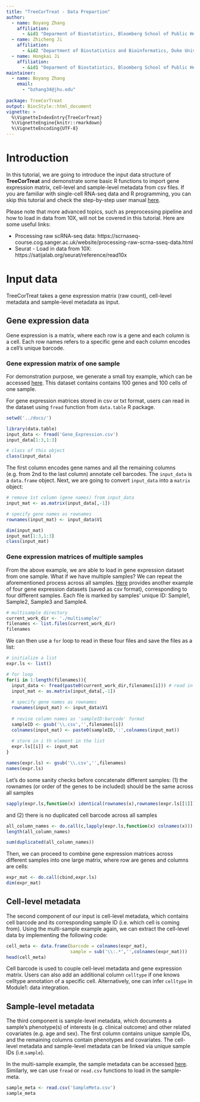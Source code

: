 ```yaml
---
title: "TreeCorTreat - Data Prepartion"
author: 
  - name: Boyang Zhang
    affiliation: 
      - &id1 "Deparment of Biostatistics, Bloomberg School of Public Health, Johns Hopkins University"
  - name: Zhicheng Ji
    affiliation: 
      - &id2 "Department of Biostatistics and Bioinformatics, Duke University School of Medicine"
  - name: Hongkai Ji
    affiliation: 
      - &id1 "Deparment of Biostatistics, Bloomberg School of Public Health, Johns Hopkins University"
maintainer:
  - name: Boyang Zhang
    email: 
      - "bzhang34@jhu.edu"
      
package: TreeCorTreat
output: BiocStyle::html_document
vignette: >
  %\VignetteIndexEntry{TreeCorTreat}
  %\VignetteEngine{knitr::rmarkdown}
  %\VignetteEncoding{UTF-8}
---
```



# Introduction

In this tutorial, we are going to introduce the input data structure of **TreeCorTreat** and demonstrate some basic R functions to import gene expression matrix, cell-level and sample-level metadata from csv files. If you are familiar with single-cell RNA-seq data and R programming, you can skip this tutorial and check the step-by-step user manual [here](https://byzhang23.github.io/TreeCorTreat/TreeCorTreat.html).

Please note that more advanced topics, such as preprocessing pipeline and how to load in data from 10X, will not be covered in this tutorial. Here are some useful links:

* Processing raw scRNA-seq data: https://scrnaseq-course.cog.sanger.ac.uk/website/processing-raw-scrna-sseq-data.html
* Seurat - Load in data from 10X: https://satijalab.org/seurat/reference/read10x  

# Input data

TreeCorTreat takes a gene expression matrix (raw count), cell-level metadata and sample-level metadata as input. 

## Gene expression data

Gene expression is a matrix, where each row is a gene and each column is a cell. Each row names refers to a specific gene and each column encodes a cell's unique barcode. 

### Gene expression matrix of one sample

For demonstration purpose, we generate a small toy example, which can be accessed [here](https://github.com/byzhang23/TreeCorTreat/blob/master/docs/Gene_Expression.csv). 
This dataset contains contains 100 genes and 100 cells of one sample. 

For gene expression matrices stored in csv or txt format, users can read in the dataset using `fread` function from `data.table` R package.

```r
setwd('../docs/')
```

```r
library(data.table)
input_data <- fread('Gene_Expression.csv')
input_data[1:3,1:3]

# class of this object
class(input_data)
```

The first column encodes gene names and all the remaining columns (e.g. from 2nd to the last column) annotate cell barcodes. The `input_data` is a `data.frame` object. Next, we are going to convert `input_data` into a `matrix` object:

```r
# remove 1st column (gene names) from input_data
input_mat <- as.matrix(input_data[,-1])

# specify gene names as rownames
rownames(input_mat) <- input_data$V1

dim(input_mat)
input_mat[1:3,1:3]
class(input_mat)
```

### Gene expression matrices of multiple samples

From the above example, we are able to load in gene expression dataset from one sample. What if we have multiple samples? We can repeat the aforementioned process across all samples. [Here](https://github.com/byzhang23/TreeCorTreat/tree/master/docs/multisample) provides another example of four gene expression datasets (saved as csv format), corresponding to four different samples. Each file is marked by samples' unique ID: Sample1, Sample2, Sample3 and Sample4.

```r
# multisample directory
current_work_dir <- './multisample/'
filenames <- list.files(current_work_dir)
filenames
```

We can then use a `for` loop to read in these four files and save the files as a list:

```r
# initialize a list
expr.ls <- list()

# for loop
for(i in 1:length(filenames)){
  input_data <- fread(paste0(current_work_dir,filenames[i])) # read in i th file
  input_mat <- as.matrix(input_data[,-1])
  
  # specify gene names as rownames
  rownames(input_mat) <- input_data$V1
  
  # revise column names as 'sampleID:barcode' format
  sampleID <- gsub('\\.csv','',filenames[i])
  colnames(input_mat) <- paste0(sampleID,':',colnames(input_mat))
  
  # store in i th element in the list
  expr.ls[[i]] <- input_mat
}

names(expr.ls) <- gsub('\\.csv','',filenames)
names(expr.ls)
```

Let's do some sanity checks before concatenate different samples: (1) the rownames (or order of the genes to be included) should be the same across all samples

```r
sapply(expr.ls,function(x) identical(rownames(x),rownames(expr.ls[[1]])))
```

and (2) there is no duplicated cell barcode across all samples

```r
all_column_names <- do.call(c,lapply(expr.ls,function(x) colnames(x)))
length(all_column_names)

sum(duplicated(all_column_names))
```

Then, we can proceed to combine gene expression matrices across different samples into one large matrix, where row are genes and columns are cells:

```r
expr_mat <- do.call(cbind,expr.ls)
dim(expr_mat)
```


## Cell-level metadata

The second component of our input is cell-level metadata, which contains cell barcode and its corresponding sample ID (i.e. which cell is coming from). Using the multi-sample example again, we can extract the cell-level data by implementing the following code:

```r
cell_meta <- data.frame(barcode = colnames(expr_mat),
                        sample = sub('\\:.*','',colnames(expr_mat)))
head(cell_meta)
```

Cell barcode is used to couple cell-level metadata and gene expression matrix. Users can also add an additional column `celltype` if one knows celltype annotation of a specific cell. Alternatively, one can infer `celltype` in Module1: data integration.

## Sample-level metadata

The third component is sample-level metadata, which documents a sample's phenotype(s) of interests (e.g. clinical outcome) and other related covariates (e.g. age and sex). The first column contains unique sample IDs, and the remaining columns contain phenotypes and covariates. The cell-level metadata and sample-level metadata can be linked via unique sample IDs (i.e.`sample`). 

In the multi-sample example, the sample metadata can be accessed [here](https://github.com/byzhang23/TreeCorTreat/blob/master/docs/SampleMeta.csv). Similarly, we can use `fread` or `read.csv` functions to load in the sample-meta.

```r
sample_meta <- read.csv('SampleMeta.csv')
sample_meta
```